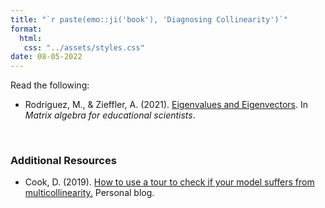 ```yaml
---
title: "`r paste(emo::ji('book'), 'Diagnosing Collinearity')`"
format:
  html:
   css: "../assets/styles.css"
date: 08-05-2022
---
```



Read the following:

- Rodriguez, M., &amp; Zieffler, A. (2021). [Eigenvalues and Eigenvectors](https://zief0002.github.io/matrix-algebra/eigenvalues-and-eigenvectors.html). In *Matrix algebra for educational scientists*.  

<br />


### Additional Resources

- Cook, D. (2019). [How to use a tour to check if your model suffers from multicollinearity.](http://dicook.org/2019/09/13/touring-to-check-for-multicollinearity/) Personal blog.

<br />

